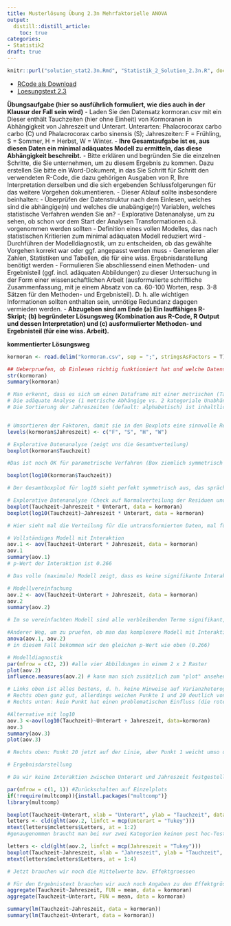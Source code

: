 ```yaml
---
title: Musterlösung Übung 2.3n Mehrfaktorielle ANOVA
output: 
  distill::distill_article:
    toc: true
categories:
- Statistik2
draft: true
---
```

```r
knitr::purl("solution_stat2.3n.Rmd", "Statistik_2_Solution_2.3n.R", documentation = 0)
```


- [RCode als Download](Statistik_2_Solution_2.3n.R)
- [Loesungstext 2.3](Statistik_Loesung_2.3N_v.02.pdf)

**Übungsaufgabe (hier so ausführlich formuliert, wie dies auch in der Klausur der Fall sein
wird)**
- Laden Sie den Datensatz kormoran.csv mit ein Dieser enthält Tauchzeiten
(hier ohne Einheit) von Kormoranen in Abhängigkeit von Jahreszeit und Unterart.
Unterarten: Phalacrocorax carbo carbo (C) und Phalacrocorax carbo sinensis (S);
Jahreszeiten: F = Frühling, S = Sommer, H = Herbst, W = Winter.
- **Ihre Gesamtaufgabe ist es, aus diesen Daten ein minimal adäquates Modell zu
ermitteln, das diese Abhängigkeit beschreibt.**
- Bitte erklären und begründen Sie die einzelnen Schritte, die Sie unternehmen, um zu
diesem Ergebnis zu kommen. Dazu erstellen Sie bitte ein Word-Dokument, in das Sie
Schritt für Schritt den verwendeten R-Code, die dazu gehörigen Ausgaben von R, Ihre
Interpretation derselben und die sich ergebenden Schlussfolgerungen für das weitere
Vorgehen dokumentieren.
- Dieser Ablauf sollte insbesondere beinhalten:
  - Überprüfen der Datenstruktur nach dem Einlesen, welches sind die abhängige(n)
    und welches die unabängige(n) Variablen, welches statistische Verfahren wenden Sie
    an?
  - Explorative Datenanalyse, um zu sehen, ob schon vor dem Start der Analysen
    Transformationen o.ä. vorgenommen werden sollten
  - Definition eines vollen Modelles, das nach statistischen Kritierien zum minimal
    adäquaten Modell reduziert wird
  - Durchführen der Modelldiagnostik, um zu entscheiden, ob das gewählte Vorgehen
    korrekt war oder ggf. angepasst werden muss
  - Generieren aller Zahlen, Statistiken und Tabellen, die für eine wiss.
    Ergebnisdarstellung benötigt werden
- Formulieren Sie abschliessend einen Methoden- und Ergebnisteil (ggf. incl.
  adäquaten Abbildungen) zu dieser Untersuchung in der Form einer
  wissenschaftlichen Arbeit (ausformulierte schriftliche Zusammenfassung, mit je
  einem Absatz von ca. 60-100 Worten, resp. 3-8 Sätzen für den Methoden- und
  Ergebnisteil). D. h. alle wichtigen Informationen sollten enthalten sein, unnötige
  Redundanz dagegen vermieden werden.
- **Abzugeben sind am Ende (a) Ein lauffähiges R-Skript; (b) begründeter Lösungsweg
  (Kombination aus R-Code, R Output und dessen Interpretation) und (c)
  ausformulierter Methoden- und Ergebnisteil (für eine wiss. Arbeit).**


**kommentierter Lösungsweg**

```r
kormoran <- read.delim("kormoran.csv", sep = ";", stringsAsFactors = T)  #Working directory muss angepasst werden

## Ueberpruefen, ob Einlesen richtig funktioniert hat und welche Datenstruktur vorliegt
str(kormoran)
summary(kormoran)

# Man erkennt, dass es sich um einen Dataframe mit einer metrischen (Tauchzeit) und zwei kategorialen (Unterart, Jahreszeit) Variablen handelt.
# Die adäquate Analyse (1 metrische Abhängige vs. 2 kategoriale Unabhängige) ist damit eine zweifaktorielle ANOVA
# Die Sortierung der Jahreszeiten (default: alphabetisch) ist inhaltlich aber nicht sinnvoll und sollte angepasst werden.


# Umsortieren der Faktoren, damit sie in den Boxplots eine sinnvolle Reihung haben
levels(kormoran$Jahreszeit) <- c("F", "S", "H", "W")

# Explorative Datenanalyse (zeigt uns die Gesamtverteilung)
boxplot(kormoran$Tauchzeit)

#Das ist noch OK für parametrische Verfahren (Box ziemlich symmetrisch um Median, Whisker etwas asymmetrisch aber nicht kritisch). Wegen der leichten Asymmetrie (Linksschiefe) könnte man eine log-Transformation ausprobieren.

boxplot(log10(kormoran$Tauchzeit))

# Der Gesamtboxplot für log10 sieht perfekt symmetrisch aus, das spräche also für eine log10-Transformation. De facto kommt es aber nicht auf den Gesamtboxplot an, sondern auf die einzelnen.

# Explorative Datenanalyse (Check auf Normalverteilung der Residuen und Varianzhomogenitaet)
boxplot(Tauchzeit~Jahreszeit * Unterart, data = kormoran)
boxplot(log10(Tauchzeit)~Jahreszeit * Unterart, data = kormoran)

# Hier sieht mal die Verteilung für die untransformierten Daten, mal für die transformierten besser aus. Da die Transformation keine klare Verbesserung bringt, bleiben wir im Folgenden bei den untransformierten Daten, da diese leichter (direkter) interpretiert werden können

# Vollständiges Modell mit Interaktion
aov.1 <- aov(Tauchzeit~Unterart * Jahreszeit, data = kormoran)
aov.1
summary(aov.1)
# p-Wert der Interaktion ist 0.266

# Das volle (maximale) Modell zeigt, dass es keine signifikante Interaktion zwischen Jahreszeit und Unterart gibt. Wir können das Modell also vereinfachen, indem wir die Interaktion herausnehmen (+ statt * in der Modellspezifikation)

# Modellvereinfachung
aov.2 <- aov(Tauchzeit~Unterart + Jahreszeit, data = kormoran)
aov.2
summary(aov.2)

# Im so vereinfachten Modell sind alle verbleibenden Terme signifikant, wir sind also beim „minimal adäquaten Modell“ angelangt

#Anderer Weg, um zu pruefen, ob man das komplexere Modell mit Interaktion behalten soll
anova(aov.1, aov.2)
# in diesem Fall bekommen wir den gleichen p-Wert wie oben (0.266)

# Modelldiagnostik
par(mfrow = c(2, 2)) #alle vier Abbildungen in einem 2 x 2 Raster
plot(aov.2)
influence.measures(aov.2) # kann man sich zusätzlich zum "plot" ansehen, um herauszufinden, ob es evtl. sehr einflussreiche Werte mit Cook's D von 1 oder grösser gibt

# Links oben ist alles bestens, d. h. keine Hinweise auf Varianzheterogenität („Keil“) oder Nichtlinearität („Banane“)
# Rechts oben ganz gut, allerdings weichen Punkte 1 und 20 deutlich von der optimalen Gerade ab -> aus diesem Grund können wir es doch noch mal mit der log10-Transformation versuchen (s.u.)
# Rechts unten: kein Punkt hat einen problematischen Einfluss (die roten Linien für Cook’s D > 0.5 und > 1 sind noch nicht einmal im Bildausschnitt.

#Alternative mit log10
aov.3 <-aov(log10(Tauchzeit)~Unterart + Jahreszeit, data=kormoran)
aov.3
summary(aov.3)
plot(aov.3)

# Rechts oben: Punkt 20 jetzt auf der Linie, aber Punkt 1 weicht umso deutlicher ab -> keine Verbesserung -> wir bleiben bei den untransformierten Daten.

# Ergebnisdarstellung

# Da wir keine Interaktion zwischen Unterart und Jahreszeit festgestellt haben, brauchen wir auch keinen Interaktionsplot (unnötig kompliziert), statt dessen können wir die Ergebnisse am besten mit zwei getrennten Plots für die beiden Faktoren darstellen. Bitte die Achsenbeschriftungen und den Tukey post-hoc-Test nicht vergessen.

par(mfrow = c(1, 1)) #Zurückschalten auf Einzelplots
if(!require(multcomp)){install.packages("multcomp")} 
library(multcomp)

boxplot(Tauchzeit~Unterart, xlab = "Unterart", ylab = "Tauchzeit", data = kormoran)
letters <- cld(glht(aov.2, linfct = mcp(Unterart = "Tukey")))
mtext(letters$mcletters$Letters, at = 1:2)
#genaugenommen braucht man bei nur zwei Kategorien keinen post hoc-Test

letters <- cld(glht(aov.2, linfct = mcp(Jahreszeit = "Tukey")))
boxplot(Tauchzeit~Jahreszeit, xlab = "Jahreszeit", ylab = "Tauchzeit", data = kormoran) # Achsenbeschriftung nicht vergessen!
mtext(letters$mcletters$Letters, at = 1:4)

# Jetzt brauchen wir noch die Mittelwerte bzw. Effektgroessen

# Für den Ergebnistext brauchen wir auch noch Angaben zu den Effektgrössen. Hier sind zwei Möglichkeiten, um an sie zu gelangen.
aggregate(Tauchzeit~Jahreszeit, FUN = mean, data = kormoran)
aggregate(Tauchzeit~Unterart, FUN = mean, data = kormoran)

summary(lm(Tauchzeit~Jahreszeit, data = kormoran))
summary(lm(Tauchzeit~Unterart, data = kormoran))
```
